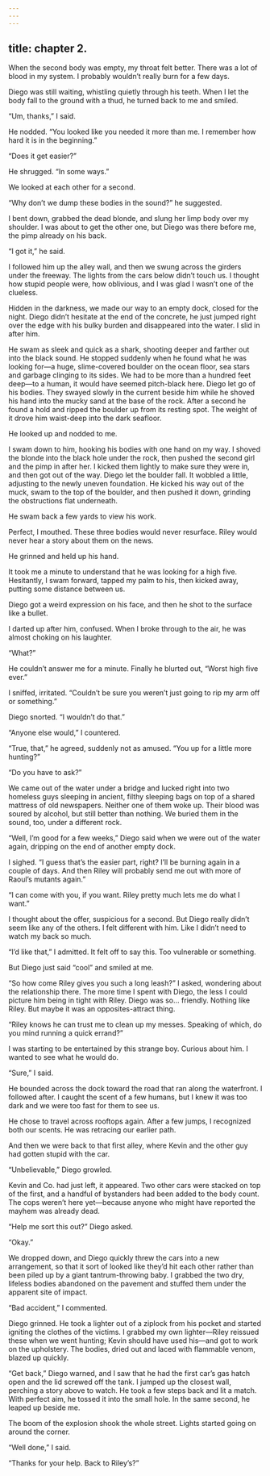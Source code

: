 ```yaml
---
---
---
```

title: chapter 2. 
---

When the second body was empty, my throat felt better. There was a lot of blood in my system. I probably wouldn’t really burn for a few days.

Diego was still waiting, whistling quietly through his teeth. When I let the body fall to the ground with a thud, he turned back to me and smiled.

“Um, thanks,” I said.

He nodded. “You looked like you needed it more than me. I remember how hard it is in the beginning.”

“Does it get easier?”

He shrugged. “In some ways.”

We looked at each other for a second.

“Why don’t we dump these bodies in the sound?” he suggested.

I bent down, grabbed the dead blonde, and slung her limp body over my shoulder. I was about to get the other one, but Diego was there before me, the pimp already on his back.

“I got it,” he said.

I followed him up the alley wall, and then we swung across the girders under the freeway. The lights from the cars below didn’t touch us. I thought how stupid people were, how oblivious, and I was glad I wasn’t one of the clueless.

Hidden in the darkness, we made our way to an empty dock, closed for the night. Diego didn’t hesitate at the end of the concrete, he just jumped right over the edge with his bulky burden and disappeared into the water. I slid in after him.

He swam as sleek and quick as a shark, shooting deeper and farther out into the black sound. He stopped suddenly when he found what he was looking for—a huge, slime-covered boulder on the ocean floor, sea stars and garbage clinging to its sides. We had to be more than a hundred feet deep—to a human, it would have seemed pitch-black here. Diego let go of his bodies. They swayed slowly in the current beside him while he shoved his hand into the mucky sand at the base of the rock. After a second he found a hold and ripped the boulder up from its resting spot. The weight of it drove him waist-deep into the dark seafloor.

He looked up and nodded to me.

I swam down to him, hooking his bodies with one hand on my way. I shoved the blonde into the black hole under the rock, then pushed the second girl and the pimp in after her. I kicked them lightly to make sure they were in, and then got out of the way. Diego let the boulder fall. It wobbled a little, adjusting to the newly uneven foundation. He kicked his way out of the muck, swam to the top of the boulder, and then pushed it down, grinding the obstructions flat underneath.

He swam back a few yards to view his work.

Perfect, I mouthed. These three bodies would never resurface. Riley would never hear a story about them on the news.

He grinned and held up his hand.

It took me a minute to understand that he was looking for a high five. Hesitantly, I swam forward, tapped my palm to his, then kicked away, putting some distance between us.

Diego got a weird expression on his face, and then he shot to the surface like a bullet.

I darted up after him, confused. When I broke through to the air, he was almost choking on his laughter.

“What?”

He couldn’t answer me for a minute. Finally he blurted out, “Worst high five ever.”

I sniffed, irritated. “Couldn’t be sure you weren’t just going to rip my arm off or something.”

Diego snorted. “I wouldn’t do that.”

“Anyone else would,” I countered.

“True, that,” he agreed, suddenly not as amused. “You up for a little more hunting?”

“Do you have to ask?”

We came out of the water under a bridge and lucked right into two homeless guys sleeping in ancient, filthy sleeping bags on top of a shared mattress of old newspapers. Neither one of them woke up. Their blood was soured by alcohol, but still better than nothing. We buried them in the sound, too, under a different rock.

“Well, I’m good for a few weeks,” Diego said when we were out of the water again, dripping on the end of another empty dock.

I sighed. “I guess that’s the easier part, right? I’ll be burning again in a couple of days. And then Riley will probably send me out with more of Raoul’s mutants again.”

“I can come with you, if you want. Riley pretty much lets me do what I want.”

I thought about the offer, suspicious for a second. But Diego really didn’t seem like any of the others. I felt different with him. Like I didn’t need to watch my back so much.

“I’d like that,” I admitted. It felt off to say this. Too vulnerable or something.

But Diego just said “cool” and smiled at me.

“So how come Riley gives you such a long leash?” I asked, wondering about the relationship there. The more time I spent with Diego, the less I could picture him being in tight with Riley. Diego was so… friendly. Nothing like Riley. But maybe it was an opposites-attract thing.

“Riley knows he can trust me to clean up my messes. Speaking of which, do you mind running a quick errand?”

I was starting to be entertained by this strange boy. Curious about him. I wanted to see what he would do.

“Sure,” I said.

He bounded across the dock toward the road that ran along the waterfront. I followed after. I caught the scent of a few humans, but I knew it was too dark and we were too fast for them to see us.

He chose to travel across rooftops again. After a few jumps, I recognized both our scents. He was retracing our earlier path.

And then we were back to that first alley, where Kevin and the other guy had gotten stupid with the car.

“Unbelievable,” Diego growled.

Kevin and Co. had just left, it appeared. Two other cars were stacked on top of the first, and a handful of bystanders had been added to the body count. The cops weren’t here yet—because anyone who might have reported the mayhem was already dead.

“Help me sort this out?” Diego asked.

“Okay.”

We dropped down, and Diego quickly threw the cars into a new arrangement, so that it sort of looked like they’d hit each other rather than been piled up by a giant tantrum-throwing baby. I grabbed the two dry, lifeless bodies abandoned on the pavement and stuffed them under the apparent site of impact.

“Bad accident,” I commented.

Diego grinned. He took a lighter out of a ziplock from his pocket and started igniting the clothes of the victims. I grabbed my own lighter—Riley reissued these when we went hunting; Kevin should have used his—and got to work on the upholstery. The bodies, dried out and laced with flammable venom, blazed up quickly.

“Get back,” Diego warned, and I saw that he had the first car’s gas hatch open and the lid screwed off the tank. I jumped up the closest wall, perching a story above to watch. He took a few steps back and lit a match. With perfect aim, he tossed it into the small hole. In the same second, he leaped up beside me.

The boom of the explosion shook the whole street. Lights started going on around the corner.

“Well done,” I said.

“Thanks for your help. Back to Riley’s?”